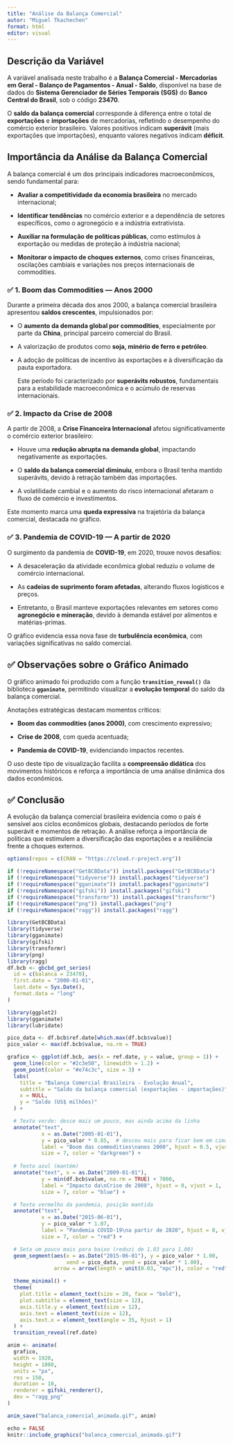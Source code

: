 ---
title: "Análise da Balança Comercial"
autor: "Miguel Tkachechen"
format: html
editor: visual
---

## **Descrição da Variável**

A variável analisada neste trabalho é a **Balança Comercial - Mercadorias em Geral - Balanço de Pagamentos - Anual - Saldo**, disponível na base de dados do **Sistema Gerenciador de Séries Temporais (SGS)** do **Banco Central do Brasil**, sob o código **23470**.

O **saldo da balança comercial** corresponde à diferença entre o total de **exportações** e **importações** de mercadorias, refletindo o desempenho do comércio exterior brasileiro. Valores positivos indicam **superávit** (mais exportações que importações), enquanto valores negativos indicam **déficit**.

## **Importância da Análise da Balança Comercial**

A balança comercial é um dos principais indicadores macroeconômicos, sendo fundamental para:

-   **Avaliar a competitividade da economia brasileira** no mercado internacional;

-   **Identificar tendências** no comércio exterior e a dependência de setores específicos, como o agronegócio e a indústria extrativista.

-   **Auxiliar na formulação de políticas públicas**, como estímulos à exportação ou medidas de proteção à indústria nacional;

-   **Monitorar o impacto de choques externos**, como crises financeiras, oscilações cambiais e variações nos preços internacionais de commodities.

### ✅ **1. Boom das Commodities — Anos 2000**

Durante a primeira década dos anos 2000, a balança comercial brasileira apresentou **saldos crescentes**, impulsionados por:

-   O **aumento da demanda global por commodities**, especialmente por parte da **China**, principal parceiro comercial do Brasil.

-   A valorização de produtos como **soja, minério de ferro e petróleo**.

-   A adoção de políticas de incentivo às exportações e à diversificação da pauta exportadora.

    Este período foi caracterizado por **superávits robustos**, fundamentais para a estabilidade macroeconômica e o acúmulo de reservas internacionais.

### ✅ **2. Impacto da Crise de 2008**

A partir de 2008, a **Crise Financeira Internacional** afetou significativamente o comércio exterior brasileiro:

-   Houve uma **redução abrupta na demanda global**, impactando negativamente as exportações.

-   O **saldo da balança comercial diminuiu**, embora o Brasil tenha mantido superávits, devido à retração também das importações.

-   A volatilidade cambial e o aumento do risco internacional afetaram o fluxo de comércio e investimentos.

Este momento marca uma **queda expressiva** na trajetória da balança comercial, destacada no gráfico.

### ✅ **3. Pandemia de COVID-19 — A partir de 2020**

O surgimento da pandemia de **COVID-19**, em 2020, trouxe novos desafios:

-   A desaceleração da atividade econômica global reduziu o volume de comércio internacional.

-   As **cadeias de suprimento foram afetadas**, alterando fluxos logísticos e preços.

-   Entretanto, o Brasil manteve exportações relevantes em setores como **agronegócio e mineração**, devido à demanda estável por alimentos e matérias-primas.

O gráfico evidencia essa nova fase de **turbulência econômica**, com variações significativas no saldo comercial.

## ✅ **Observações sobre o Gráfico Animado**

O gráfico animado foi produzido com a função **`transition_reveal()`** da biblioteca **`gganimate`**, permitindo visualizar a **evolução temporal** do saldo da balança comercial.

Anotações estratégicas destacam momentos críticos:

-   **Boom das commodities (anos 2000)**, com crescimento expressivo;

-   **Crise de 2008**, com queda acentuada;

-   **Pandemia de COVID-19**, evidenciando impactos recentes.

O uso deste tipo de visualização facilita a **compreensão didática** dos movimentos históricos e reforça a importância de uma análise dinâmica dos dados econômicos.

## ✅ **Conclusão**

A evolução da balança comercial brasileira evidencia como o país é sensível aos ciclos econômicos globais, destacando períodos de forte superávit e momentos de retração. A análise reforça a importância de políticas que estimulem a diversificação das exportações e a resiliência frente a choques externos.

```{r, message=FALSE, warning=FALSE, echo=FALSE}
options(repos = c(CRAN = "https://cloud.r-project.org"))

if (!requireNamespace("GetBCBData")) install.packages("GetBCBData")
if (!requireNamespace("tidyverse")) install.packages("tidyverse")
if (!requireNamespace("gganimate")) install.packages("gganimate")
if (!requireNamespace("gifski")) install.packages("gifski")
if (!requireNamespace("transformr")) install.packages("transformr")
if (!requireNamespace("png")) install.packages("png")
if (!requireNamespace("ragg")) install.packages("ragg")

library(GetBCBData)
library(tidyverse)
library(gganimate)
library(gifski)
library(transformr)
library(png)
library(ragg)
df.bcb <- gbcbd_get_series(
  id = c(balanca = 23470),
  first.date = "2000-01-01",
  last.date = Sys.Date(),
  format.data = "long"
)
```

```{r, message=FALSE, warning=FALSE, echo=FALSE}
library(ggplot2)
library(gganimate)
library(lubridate)

pico_data <- df.bcb$ref.date[which.max(df.bcb$value)]
pico_valor <- max(df.bcb$value, na.rm = TRUE)

grafico <- ggplot(df.bcb, aes(x = ref.date, y = value, group = 1)) +
  geom_line(color = "#2c3e50", linewidth = 1.2) +
  geom_point(color = "#e74c3c", size = 3) +
  labs(
    title = "Balança Comercial Brasileira - Evolução Anual",
    subtitle = "Saldo da balança comercial (exportações - importações)",
    x = NULL,
    y = "Saldo (US$ milhões)"
  ) +

  # Texto verde: desce mais um pouco, mas ainda acima da linha
  annotate("text", 
           x = as.Date("2005-01-01"),  
           y = pico_valor * 0.85,  # desceu mais para ficar bem em cima da linha
           label = "Boom das commodities\nanos 2000", hjust = 0.5, vjust = 0,
           size = 7, color = "darkgreen") +  
  
  # Texto azul (mantém)
  annotate("text", x = as.Date("2009-01-01"), 
           y = min(df.bcb$value, na.rm = TRUE) + 7000,
           label = "Impacto da\nCrise de 2008", hjust = 0, vjust = 1,
           size = 7, color = "blue") +

  # Texto vermelho da pandemia, posição mantida
  annotate("text", 
           x = as.Date("2015-06-01"),  
           y = pico_valor * 1.07,    
           label = "Pandemia COVID-19\na partir de 2020", hjust = 0, vjust = 1,
           size = 7, color = "red") +

  # Seta um pouco mais para baixo (reduzi de 1.03 para 1.00)
  geom_segment(aes(x = as.Date("2015-06-01"), y = pico_valor * 1.00, 
                   xend = pico_data, yend = pico_valor * 1.00),
               arrow = arrow(length = unit(0.03, "npc")), color = "red", size = 1) +

  theme_minimal() +
  theme(
    plot.title = element_text(size = 20, face = "bold"),
    plot.subtitle = element_text(size = 12),
    axis.title.y = element_text(size = 12),
    axis.text = element_text(size = 12),
    axis.text.x = element_text(angle = 35, hjust = 1)
  ) +
  transition_reveal(ref.date)

anim <- animate(
  grafico,
  width = 1920,
  height = 1080,
  units = "px",
  res = 150,
  duration = 10,
  renderer = gifski_renderer(),
  dev = "ragg_png"
)

anim_save("balanca_comercial_animada.gif", anim)

```

```{r, message=FALSE, warning=FALSE, echo=FALSE}
echo = FALSE
knitr::include_graphics("balanca_comercial_animada.gif")
```
